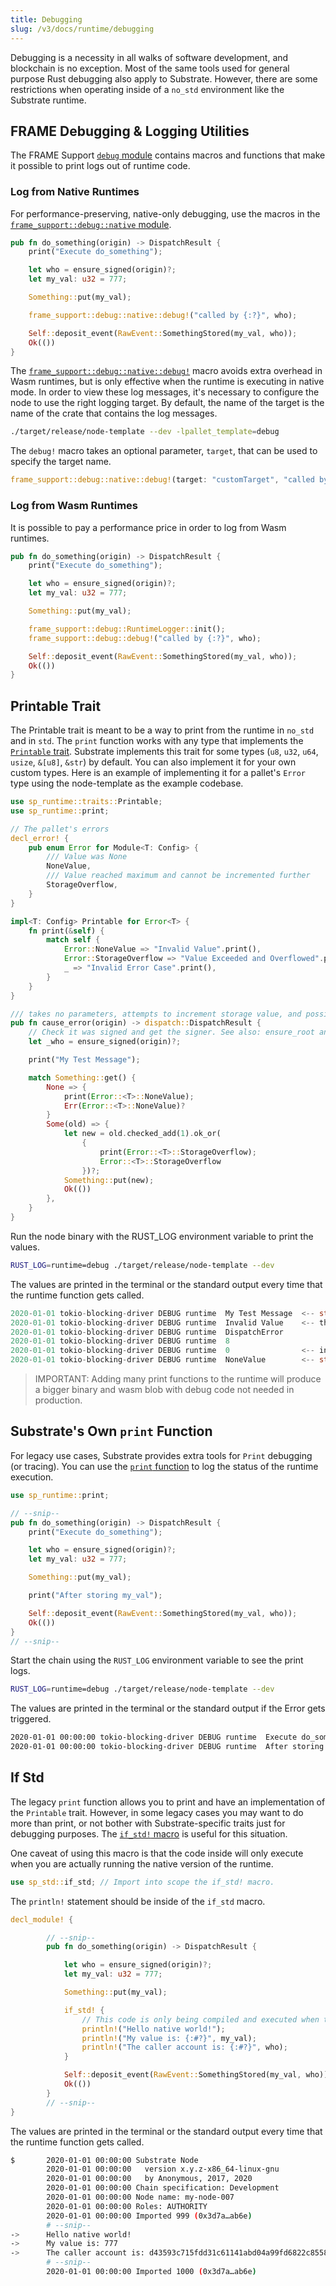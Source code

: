 ```yaml
---
title: Debugging
slug: /v3/docs/runtime/debugging
---
```


Debugging is a necessity in all walks of software development, and blockchain is no exception. Most
of the same tools used for general purpose Rust debugging also apply to Substrate. However, there
are some restrictions when operating inside of a `no_std` environment like the Substrate runtime.

## FRAME Debugging & Logging Utilities

The FRAME Support
[`debug` module](https://substrate.dev/rustdocs/latest/frame_support/debug/index.html) contains
macros and functions that make it possible to print logs out of runtime code.

### Log from Native Runtimes

For performance-preserving, native-only debugging, use the macros in the
[`frame_support::debug::native` module](https://substrate.dev/rustdocs/latest/frame_support/debug/native/index.html).

```rust
pub fn do_something(origin) -> DispatchResult {
	print("Execute do_something");

	let who = ensure_signed(origin)?;
	let my_val: u32 = 777;

	Something::put(my_val);

	frame_support::debug::native::debug!("called by {:?}", who);

	Self::deposit_event(RawEvent::SomethingStored(my_val, who));
	Ok(())
}
```

The
[`frame_support::debug::native::debug!`](https://substrate.dev/rustdocs/latest/frame_support/debug/native/macro.debug.html)
macro avoids extra overhead in Wasm runtimes, but is only effective when the runtime is executing in
native mode. In order to view these log messages, it's necessary to configure the node to use the
right logging target. By default, the name of the target is the name of the crate that contains the
log messages.

```sh
./target/release/node-template --dev -lpallet_template=debug
```

The `debug!` macro takes an optional parameter, `target`, that can be used to specify the target
name.

```rust
frame_support::debug::native::debug!(target: "customTarget", "called by {:?}", who);
```

### Log from Wasm Runtimes

It is possible to pay a performance price in order to log from Wasm runtimes.

```rust
pub fn do_something(origin) -> DispatchResult {
	print("Execute do_something");

	let who = ensure_signed(origin)?;
	let my_val: u32 = 777;

	Something::put(my_val);

	frame_support::debug::RuntimeLogger::init();
	frame_support::debug::debug!("called by {:?}", who);

	Self::deposit_event(RawEvent::SomethingStored(my_val, who));
	Ok(())
}
```

## Printable Trait

The Printable trait is meant to be a way to print from the runtime in `no_std` and in `std`. The
`print` function works with any type that implements the
[`Printable` trait](https://substrate.dev/rustdocs/latest/sp_runtime/traits/trait.Printable.html).
Substrate implements this trait for some types (`u8`, `u32`, `u64`, `usize`, `&[u8]`, `&str`) by
default. You can also implement it for your own custom types. Here is an example of implementing it
for a pallet's `Error` type using the node-template as the example codebase.

```rust
use sp_runtime::traits::Printable;
use sp_runtime::print;
```

```rust
// The pallet's errors
decl_error! {
	pub enum Error for Module<T: Config> {
		/// Value was None
		NoneValue,
		/// Value reached maximum and cannot be incremented further
		StorageOverflow,
	}
}

impl<T: Config> Printable for Error<T> {
	fn print(&self) {
		match self {
			Error::NoneValue => "Invalid Value".print(),
			Error::StorageOverflow => "Value Exceeded and Overflowed".print(),
			_ => "Invalid Error Case".print(),
		}
	}
}
```

```rust
/// takes no parameters, attempts to increment storage value, and possibly throws an error
pub fn cause_error(origin) -> dispatch::DispatchResult {
	// Check it was signed and get the signer. See also: ensure_root and ensure_none
	let _who = ensure_signed(origin)?;

	print("My Test Message");

	match Something::get() {
		None => {
			print(Error::<T>::NoneValue);
			Err(Error::<T>::NoneValue)?
		}
		Some(old) => {
			let new = old.checked_add(1).ok_or(
				{
					print(Error::<T>::StorageOverflow);
					Error::<T>::StorageOverflow
				})?;
			Something::put(new);
			Ok(())
		},
	}
}
```

Run the node binary with the RUST_LOG environment variable to print the values.

```sh
RUST_LOG=runtime=debug ./target/release/node-template --dev
```

The values are printed in the terminal or the standard output every time that the runtime function
gets called.

```rust
2020-01-01 tokio-blocking-driver DEBUG runtime  My Test Message  <-- str implements Printable by default
2020-01-01 tokio-blocking-driver DEBUG runtime  Invalid Value    <-- the custom string from NoneValue
2020-01-01 tokio-blocking-driver DEBUG runtime  DispatchError
2020-01-01 tokio-blocking-driver DEBUG runtime  8
2020-01-01 tokio-blocking-driver DEBUG runtime  0                <-- index value from the Error enum definition
2020-01-01 tokio-blocking-driver DEBUG runtime  NoneValue        <-- str which holds the name of the ident of the error
```

> IMPORTANT: Adding many print functions to the runtime will produce a bigger binary and wasm blob
> with debug code not needed in production.

## Substrate's Own `print` Function

For legacy use cases, Substrate provides extra tools for `Print` debugging (or tracing). You can use
the [`print` function](https://substrate.dev/rustdocs/latest/sp_runtime/fn.print.html) to log the
status of the runtime execution.

```rust
use sp_runtime::print;

// --snip--
pub fn do_something(origin) -> DispatchResult {
	print("Execute do_something");

	let who = ensure_signed(origin)?;
	let my_val: u32 = 777;

	Something::put(my_val);

	print("After storing my_val");

	Self::deposit_event(RawEvent::SomethingStored(my_val, who));
	Ok(())
}
// --snip--
```

Start the chain using the `RUST_LOG` environment variable to see the print logs.

```sh
RUST_LOG=runtime=debug ./target/release/node-template --dev
```

The values are printed in the terminal or the standard output if the Error gets triggered.

```sh
2020-01-01 00:00:00 tokio-blocking-driver DEBUG runtime  Execute do_something
2020-01-01 00:00:00 tokio-blocking-driver DEBUG runtime  After storing my_val
```

## If Std

The legacy `print` function allows you to print and have an implementation of the `Printable` trait.
However, in some legacy cases you may want to do more than print, or not bother with
Substrate-specific traits just for debugging purposes. The
[`if_std!` macro](https://substrate.dev/rustdocs/latest/sp_std/macro.if_std.html) is useful for this
situation.

One caveat of using this macro is that the code inside will only execute when you are actually
running the native version of the runtime.

```rust
use sp_std::if_std; // Import into scope the if_std! macro.
```

The `println!` statement should be inside of the `if_std` macro.

```rust
decl_module! {

		// --snip--
		pub fn do_something(origin) -> DispatchResult {

			let who = ensure_signed(origin)?;
			let my_val: u32 = 777;

			Something::put(my_val);

			if_std! {
				// This code is only being compiled and executed when the `std` feature is enabled.
				println!("Hello native world!");
				println!("My value is: {:#?}", my_val);
				println!("The caller account is: {:#?}", who);
			}

			Self::deposit_event(RawEvent::SomethingStored(my_val, who));
			Ok(())
		}
		// --snip--
}
```

The values are printed in the terminal or the standard output every time that the runtime function
gets called.

```sh
$		2020-01-01 00:00:00 Substrate Node
		2020-01-01 00:00:00   version x.y.z-x86_64-linux-gnu
		2020-01-01 00:00:00   by Anonymous, 2017, 2020
		2020-01-01 00:00:00 Chain specification: Development
		2020-01-01 00:00:00 Node name: my-node-007
		2020-01-01 00:00:00 Roles: AUTHORITY
		2020-01-01 00:00:00 Imported 999 (0x3d7a…ab6e)
		# --snip--
->		Hello native world!
->		My value is: 777
->		The caller account is: d43593c715fdd31c61141abd04a99fd6822c8558854ccde39a5684e7a56da27d (5GrwvaEF...)
		# --snip--
		2020-01-01 00:00:00 Imported 1000 (0x3d7a…ab6e)

```
